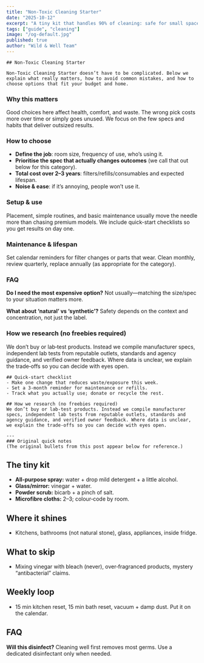 ```yaml
---
title: "Non‑Toxic Cleaning Starter"
date: "2025-10-12"
excerpt: "A tiny kit that handles 90% of cleaning: safe for small spaces and shared homes."
tags: ["guide", "cleaning"]
image: "/og-default.jpg"
published: true
author: "Wild & Well Team"
---
```





<AffiliateNotice />

    ## Non‑Toxic Cleaning Starter

    Non‑Toxic Cleaning Starter doesn’t have to be complicated. Below we explain what really matters, how to avoid common mistakes, and how to choose options that fit your budget and home.

### Why this matters
Good choices here affect health, comfort, and waste. The wrong pick costs more over time or simply goes unused. We focus on the few specs and habits that deliver outsized results.

### How to choose
- **Define the job**: room size, frequency of use, who’s using it.
- **Prioritise the spec that actually changes outcomes** (we call that out below for this category).
- **Total cost over 2–3 years**: filters/refills/consumables and expected lifespan.
- **Noise & ease**: if it’s annoying, people won’t use it.

### Setup & use
Placement, simple routines, and basic maintenance usually move the needle more than chasing premium models. We include quick-start checklists so you get results on day one.

### Maintenance & lifespan
Set calendar reminders for filter changes or parts that wear. Clean monthly, review quarterly, replace annually (as appropriate for the category).

### FAQ
**Do I need the most expensive option?** Not usually—matching the size/spec to your situation matters more.

**What about ‘natural’ vs ‘synthetic’?** Safety depends on the context and concentration, not just the label.

### How we research (no freebies required)
We don’t buy or lab‑test products. Instead we compile manufacturer specs, independent lab tests from reputable outlets, standards and agency guidance, and verified owner feedback. Where data is unclear, we explain the trade‑offs so you can decide with eyes open.

    ## Quick-start checklist
    - Make one change that reduces waste/exposure this week.
    - Set a 3‑month reminder for maintenance or refills.
    - Track what you actually use; donate or recycle the rest.

    ## How we research (no freebies required)
    We don’t buy or lab‑test products. Instead we compile manufacturer specs, independent lab tests from reputable outlets, standards and agency guidance, and verified owner feedback. Where data is unclear, we explain the trade‑offs so you can decide with eyes open.

    ---
    ### Original quick notes
    (The original bullets from this post appear below for reference.)

## The tiny kit
- **All‑purpose spray:** water + drop mild detergent + a little alcohol.  
- **Glass/mirror:** vinegar + water.  
- **Powder scrub:** bicarb + a pinch of salt.  
- **Microfibre cloths:** 2–3; colour‑code by room.

## Where it shines
- Kitchens, bathrooms (not natural stone), glass, appliances, inside fridge.

## What to skip
- Mixing vinegar with bleach (never), over‑fragranced products, mystery “antibacterial” claims.

## Weekly loop
- 15 min kitchen reset, 15 min bath reset, vacuum + damp dust. Put it on the calendar.

## FAQ
**Will this disinfect?** Cleaning well first removes most germs. Use a dedicated disinfectant only when needed.
